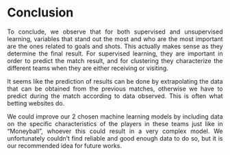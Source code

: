 <style>
body {
text-align: justify}
</style>

# Conclusion

To conclude, we observe that for both supervised and unsupervised learning, variables that stand out the most and who are the most important are the ones related to goals and shots. This actually makes sense as they determine the final result. For supervised learning, they are important in order to predict the match result, and for clustering they characterize the different teams when they are either receiving or visiting.

It seems like the prediction of results can be done by extrapolating the data that can be obtained from the previous matches, otherwise we have to predict during the match according to data observed. This is often what betting websites do.

We could improve our 2 chosen machine learning models by including data on the specific characteristics of the players in these teams just like in “Moneyball”, whoever this could result in a very complex model. We unfortunately couldn’t find reliable and good enough data to do so, but it is our recommended idea for future works.
